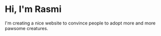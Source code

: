 # Hi, I'm Rasmi

I'm creating a nice website to convince people to adopt more and more pawsome creatures.
